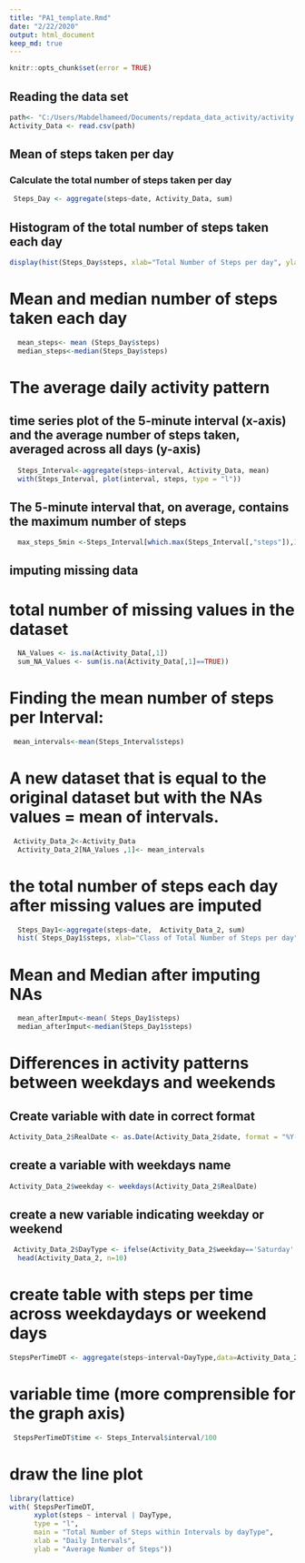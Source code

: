 ---
title: "PA1_template.Rmd"
date: "2/22/2020"
output: html_document
keep_md: true
---


```{r setup, include = FALSE, cache = FALSE}
knitr::opts_chunk$set(error = TRUE)
```


##  Reading the data set
```{r , echo=TRUE}
path<- "C:/Users/Mabdelhameed/Documents/repdata_data_activity/activity.csv"
Activity_Data <- read.csv(path)
```



## Mean of steps taken per day 

### Calculate the total number of steps taken per day 


```{r , echo=TRUE}
 Steps_Day <- aggregate(steps~date, Activity_Data, sum)
``` 

## Histogram of the total number of steps taken each day 

```{r , echo=TRUE}

display(hist(Steps_Day$steps, xlab="Total Number of Steps per day", ylab="Number of Days", main="Total Number of Steps taken each day"))
``` 
# Mean and median number of steps taken each day

```{r , echo=TRUE}
  mean_steps<- mean (Steps_Day$steps)
  median_steps<-median(Steps_Day$steps)
```
# The average daily activity pattern

## time series plot of the 5-minute interval (x-axis) and the average number of steps taken, averaged across all days (y-axis)

```{r , echo=TRUE}
  Steps_Interval<-aggregate(steps~interval, Activity_Data, mean)
  with(Steps_Interval, plot(interval, steps, type = "l"))
```
## The 5-minute interval that, on average, contains the maximum number of steps

```{r , echo=TRUE}

  max_steps_5min <-Steps_Interval[which.max(Steps_Interval[,"steps"]),1]
```

## imputing missing data

# total number of missing values in the dataset

```{r , echo=TRUE}
  NA_Values <- is.na(Activity_Data[,1])
  sum_NA_Values <- sum(is.na(Activity_Data[,1]==TRUE))
```

# Finding the mean number of steps per Interval:
```{r , echo=TRUE}

 mean_intervals<-mean(Steps_Interval$steps)

```


# A new dataset that is equal to the original dataset but with the NAs values = mean of intervals.

```{r , echo=TRUE}
 Activity_Data_2<-Activity_Data
  Activity_Data_2[NA_Values ,1]<- mean_intervals
```
# the total number of steps each day after missing values are imputed
```{r }
  Steps_Day1<-aggregate(steps~date,  Activity_Data_2, sum)
  hist( Steps_Day1$steps, xlab="Class of Total Number of Steps per day", ylab="Number of Days", main="Number of Steps taken after missing values are imputed")
```

# Mean and Median after imputing NAs
```{r }
  mean_afterImput<-mean( Steps_Day1$steps)
  median_afterImput<-median(Steps_Day1$steps)
```

# Differences in activity patterns between weekdays and weekends


## Create variable with date in correct format
```{r , echo=TRUE}
Activity_Data_2$RealDate <- as.Date(Activity_Data_2$date, format = "%Y-%m-%d")
```
## create a variable with weekdays name
```{r , echo=TRUE}
Activity_Data_2$weekday <- weekdays(Activity_Data_2$RealDate)
```
## create a new variable indicating weekday or weekend
```{r , echo=TRUE}
 Activity_Data_2$DayType <- ifelse(Activity_Data_2$weekday=='Saturday' |Activity_Data_2$weekday=='Sunday', 'weekend','weekday')
  head(Activity_Data_2, n=10)
```


# create table with steps per time across weekdaydays or weekend days
```{r , echo=TRUE}
StepsPerTimeDT <- aggregate(steps~interval+DayType,data=Activity_Data_2,FUN=mean,na.action=na.omit)
```
# variable time (more comprensible for the graph axis)
```{r , echo=TRUE}
 StepsPerTimeDT$time <- Steps_Interval$interval/100
```

# draw the line plot

```{r , echo=TRUE}
library(lattice)
with( StepsPerTimeDT, 
      xyplot(steps ~ interval | DayType, 
      type = "l",      
      main = "Total Number of Steps within Intervals by dayType",
      xlab = "Daily Intervals",
      ylab = "Average Number of Steps"))
```

